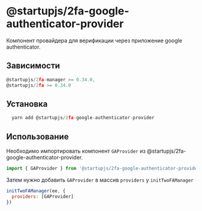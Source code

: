 # @startupjs/2fa-google-authenticator-provider

Компонент провайдера для верификации через приложение google authenticator.

## Зависимости

```js
@startupjs/2fa-manager >= 0.34.0,
@startupjs/2fa >= 0.34.0
```

## Установка

```js
  yarn add @startupjs/2fa-google-authenticator-provider
```

## Использование

Необходимо импортировать компонент `GAProvider` из @startupjs/2fa-google-authenticator-provider.

```js
import { GAProvider } from '@startupjs/2fa-google-authenticator-provider'
```

Затем нужно добавить `GAProvider` в массив `providers` у `initTwoFAManager`

```js
initTwoFAManager(ee, {
  providers: [GAProvider]
})
```
